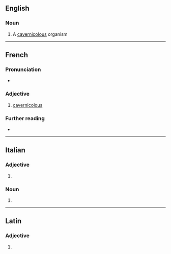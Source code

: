 ==English==

===Noun===
{{en-noun}}

# {{lb|en|biology}} A [[cavernicolous]] organism

----

==French==

===Pronunciation===
* {{audio|fr|LL-Q150 (fra)-Poslovitch-cavernicole.wav|Audio}}

===Adjective===
{{fr-adj}}

# [[cavernicolous]]

===Further reading===
* {{R:TLFi}}

----

==Italian==

===Adjective===
{{head|it|adjective form}}

# {{feminine plural of|it|cavernicolo}}

===Noun===
{{head|it|noun form|g=f}}

# {{plural of|it|cavernicola}}

----

==Latin==

===Adjective===
{{la-adj-form|cavernicole}}

# {{inflection of|la|cavernicolus||voc|m|s}}